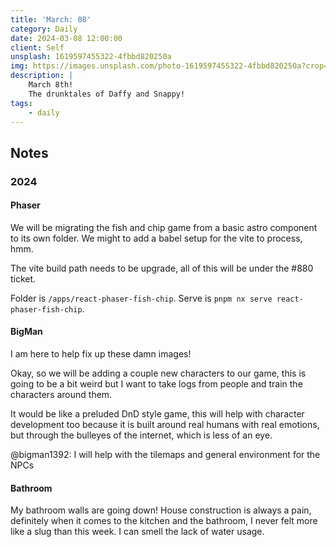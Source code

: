 ```yaml
---
title: 'March: 08'
category: Daily
date: 2024-03-08 12:00:00
client: Self
unsplash: 1619597455322-4fbbd820250a
img: https://images.unsplash.com/photo-1619597455322-4fbbd820250a?crop=entropy&cs=srgb&fm=jpg&ixid=MnwzNjM5Nzd8MHwxfHJhbmRvbXx8fHx8fHx8fDE2ODE3NDg2ODY&ixlib=rb-4.0.3&q=85
description: |
    March 8th!
    The drunktales of Daffy and Snappy!
tags:
    - daily
---
```



## Notes


### 2024



#### Phaser

We will be migrating the fish and chip game from a basic astro component to its own folder.
We might to add a babel setup for the vite to process, hmm.

The vite build path needs to be upgrade, all of this will be under the #880 ticket.

Folder is `/apps/react-phaser-fish-chip`.
Serve is `pnpm nx serve react-phaser-fish-chip`.


#### BigMan

I am here to help fix up these damn images!

Okay, so we will be adding a couple new characters to our game, this is going to be a bit weird but I want to take logs from people and train the characters around them.

It would be like a preluded DnD style game, this will help with character development too because it is built around real humans with real emotions, but through the bulleyes of the internet, which is less of an eye.

@bigman1392: I will help with the tilemaps and general environment for the NPCs


#### Bathroom

My bathroom walls are going down!
House construction is always a pain, definitely when it comes to the kitchen and the bathroom, I never felt more like a slug than this week.
I can smell the lack of water usage.
